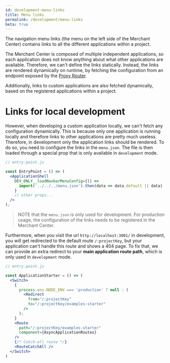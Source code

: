 ```yaml
---
id: development-menu-links
title: Menu links
permalink: /development/menu-links
beta: true
---
```


The navigation menu links (the menu on the left side of the Merchant Center) contains links to all the different applications within a project.

The Merchant Center is composed of multiple independent applications, so each application does not know anything about what other applications are available. Therefore, we can't define the links statically.
Instead, the links are rendered dynamically on runtime, by fetching the configuration from an endpoint exposed by the [Proxy Router](../main-concepts/architecture).

Additionally, links to custom applications are also fetched dynamically, based on the registered applications within a project.

# Links for local development

However, when developing a custom application locally, we can't fetch any configuration dynamically. This is because only one application is running locally and therefore links to other applications are pretty much useless.
Therefore, in development only the application links should be rendered. To do so, you need to configure the links in the `menu.json`. The file is then loaded through a special prop that is only available in `development` mode.

```jsx
// entry-point.js

const EntryPoint = () => (
  <ApplicationShell
    DEV_ONLY__loadNavbarMenuConfig={() =>
      import('../../../menu.json').then(data => data.default || data)
    }
    // other props...
  />
);
```

> NOTE that the `menu.json` is only used for development. For production usage, the configuration of the links needs to be registered in the Merchant Center.

Furthermore, when you visit the url `http://localhost:3001/` in development, you will get redirected to the default route `/:projectKey`, but your application can't handle this route and shows a 404 page. To fix that, we can provide an extra redirect to your **main application route path**, which is only used in `development` mode.

```jsx
// entry-point.js

const ApplicationStarter = () => (
  <Switch>
    {
      process.env.NODE_ENV === 'production' ? null : (
        <Redirect
          from="/:projectKey"
          to="/:projectKey/examples-starter"
        />
      );
    }
    <Route
      path="/:projectKey/examples-starter"
      component={AsyncApplicationRoutes}
    />
    {/* Catch-all route */}
    <RouteCatchAll />
  </Switch>
)
```
